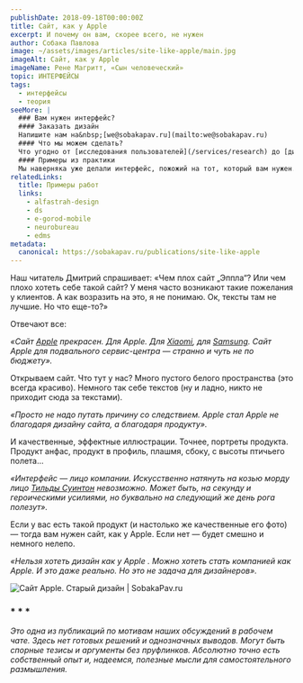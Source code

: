 ```yaml
---
publishDate: 2018-09-18T00:00:00Z
title: Сайт, как у Apple
excerpt: И почему он вам, скорее всего, не нужен
author: Собака Павлова
image: ~/assets/images/articles/site-like-apple/main.jpg
imageAlt: Сайт, как у Apple
imageName: Рене Магритт, «Сын человеческий»
topic: ИНТЕРФЕЙСЫ
tags:
  - интерфейсы
  - теория
seeMore: |
  ### Вам нужен интерфейс?
  #### Заказать дизайн
  Напишите нам на&nbsp;[we@sobakapav.ru](mailto:we@sobakapav.ru)
  #### Что мы можем сделать?
  Что угодно от [исследования пользователей](/services/research) до [дизайна интерфейса под ключ](/services/turnkey). 
  #### Примеры из практики
  Мы наверняка уже делали интерфейс, пожожий на тот, который вам нужен. [Проверьте](https://sobakapav.ru/portfolio).
relatedLinks:
  title: Примеры работ
  links:
    - alfastrah-design
    - ds
    - e-gorod-mobile
    - neurobureau
    - edms
metadata:
  canonical: https://sobakapav.ru/publications/site-like-apple
---
```



Наш читатель Дмитрий спрашивает: «Чем плох сайт „Эппла“? Или чем плохо хотеть себе такой сайт? У меня часто возникают такие пожелания у клиентов. А как возразить на это, я не понимаю. Ок, тексты там не лучшие. Но что еще-то?»

Отвечают все:

_«Сайт [Apple](https://www.apple.com/) прекрасен. Для Apple. Для [Xiaomi](https://www.mi.com/ru/), для [Samsung](https://www.samsung.com/ru/). Сайт Apple для подвального сервис-центра — странно и чуть не по бюджету»._

Открываем сайт. Что тут у нас? Много пустого белого пространства (это всегда красиво). Немного так себе текстов (ну и ладно, никто не приходит сюда за текстами).

_«Просто не надо путать причину со следствием. Apple стал Apple не благодаря дизайну сайта, а благодаря продукту»._

И качественные, эффектные иллюстрации. Точнее, портреты продукта. Продукт анфас, продукт в профиль, плашмя, сбоку, с высоты птичьего полета…

_«Интерфейс — лицо компании. Искусственно натянуть на козью морду лицо [Тильды Суинтон](https://ru.wikipedia.org/wiki/%D0%A1%D1%83%D0%B8%D0%BD%D1%82%D0%BE%D0%BD,_%D0%A2%D0%B8%D0%BB%D1%8C%D0%B4%D0%B0) невозможно. Может быть, на секунду и героическими усилиями, но буквально на следующий же день рога полезут»._

Если у вас есть такой продукт (и настолько же качественные его фото) — тогда вам нужен сайт, как у Apple. Если нет — будет смешно и немного нелепо.

_«Нельзя хотеть дизайн как у Apple . Можно хотеть стать компанией как Apple. И это даже реально. Но это не задача для дизайнеров»._

![Сайт Apple. Старый дизайн | SobakaPav.ru](~/assets/images/articles/site-like-apple/1.jpeg)

### * * *

_Это одна из публикаций по мотивам наших обсуждений в рабочем чате. Здесь нет готовых решений и однозначных выводов. Могут быть спорные тезисы и аргументы без пруфлинков. Абсолютно точно есть собственный опыт и, надеемся, полезные мысли для самостоятельного размышления._

